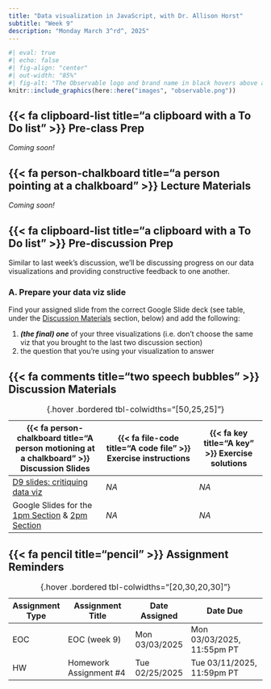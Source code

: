 ```yaml
---
title: "Data visualization in JavaScript, with Dr. Allison Horst"
subtitle: "Week 9"
description: "Monday March 3^rd^, 2025"
---
```


```r
#| eval: true 
#| echo: false
#| fig-align: "center"
#| out-width: "85%" 
#| fig-alt: "The Observable logo and brand name in black hovers above a series of yellow, red, and blue data points that appear to be timeseries data."
knitr::include_graphics(here::here("images", "observable.png"))
```

## {{< fa clipboard-list title="a clipboard with a To Do list" >}} Pre-class Prep {#pre-class-prep}

*Coming soon!*

<!-- There's no *required* prep for this week's lecture. You will be able to make temporary edits to Allison's [Observable Notebook](https://observablehq.com/documentation/notebooks/) while in [Tinker mode](https://observablehq.com/documentation/collaboration/tinker-mode). If you'd like to save your changes, you may *optionally* [create a free starter account](https://observablehq.com/documentation/accounts-workspaces/accounts) (I chose to sign up using my GitHub credentials, but multiple options are provided), then [fork](https://observablehq.com/documentation/notebooks/forking) the [notebook](https://observablehq.com/@observablehq/eds-240-javascript-data-viz-follow).  -->

## {{< fa person-chalkboard title="a person pointing at a chalkboard" >}} Lecture Materials {#lecture-materials}

*Coming soon!*

<!-- ### What is Observable JS? -->

<!-- From the Quarto documentation: -->

<!-- >"[Observable JS](https://observablehq.com/@observablehq/observable-javascript) is a set of enhancements to vanilla^1^ JavaScript created by [Mike Bostock](https://en.wikipedia.org/wiki/Mike_Bostock) (also the author of [D3](https://d3js.org/)). Observable JS is distinguished by its [reactive runtime](https://github.com/observablehq/runtime), which is especially well suited for interactive data exploration and analysis." -->

<!-- [*^1^**vanilla** JavaScript is JavaScript code that is written without the aid of any external libraries or frameworks (comparable to using only base R without additional packages, e.g. like those in the `{tidyverse}`)*]{.body-text-s} -->

<!-- ### Observable Notebook(s) -->

<!-- - [EDS 240: Data visualization in JavaScript (Follow-along version)](https://observablehq.com/@observablehq/eds-240-javascript-data-viz-follow) (you'll want to Tinker with or fork this version if you want to follow along with Allison's instruction) -->
<!-- - [EDS 240: Data visualization in JavaScript (Key)](https://observablehq.com/@observablehq/eds-240-javascript-data-viz) (this version includes *all* the code Allison will cover, in case you need to refer to in during class or return to it afterwards) -->

<!-- ### Additional resources -->

<!-- - [Add JavaScript to your dataviz toolkit with Observable Plot: Learner Version](https://observablehq.com/@observablehq/r-ladies-observable-plot-feb-2023-learner-version), by Allison Horst & Ananya Roy -- materials from R-Ladies Santa Barbara meetup (2023-05-24) -->
<!-- - [Intro to Observable Plot: Exploring Taylor Swift Songs with Observable Plot](https://github.com/tashapiro/intro-observable?tab=readme-ov-file), by Tanya Shapiro -- materials from R-Ladies Philly workshop (2023-11-09) -->

## {{< fa clipboard-list title="a clipboard with a To Do list" >}} Pre-discussion Prep {#pre-discussion-prep} 
Similar to last week's discussion, we'll be discussing progress on our data visualizations and providing constructive feedback to one another.  

### A. Prepare your data viz slide 

Find your assigned slide from the correct Google Slide deck (see table, under the [Discussion Materials](week9.qmd#discussion-materials) section, below) and add the following:

1. ***(the final) one*** of your three visualizations (i.e. don't choose the same viz that you brought to the last two discussion section)
2. the question that you're using your visualization to answer

## {{< fa comments title="two speech bubbles" >}} Discussion Materials {#discussion-materials}

| {{< fa person-chalkboard title="A person motioning at a chalkboard" >}} Discussion Slides | {{< fa file-code title="A code file" >}} Exercise instructions | {{< fa key title="A key" >}} Exercise solutions |
|-------------------|-------------------|--------------|
| [D9 slides: critiquing data viz](discussion/week9/week9-slides.qmd){target="_blank"} | *NA* | *NA* |
| Google Slides for the [1pm Section](https://docs.google.com/presentation/d/1OSxYGx0dAsRjPEjsBseRuzkTOys-vAIA1W7wfdXIV68/edit?usp=sharing){target="_blank"} & [2pm Section](https://docs.google.com/presentation/d/1w3D_DKiVR-nMtmIseYp5SCJvnv40YHa5jb_sBJnZDME/edit?usp=sharing){target="_blank"} | *NA* | *NA* |
: {.hover .bordered tbl-colwidths="[50,25,25]"} 

## {{< fa pencil title="pencil" >}} Assignment Reminders {#assignment-reminders}

| Assignment Type | Assignment Title       | Date Assigned  | Date Due                   |
|-----------------|------------------------|----------------|----------------------------|
| EOC             | EOC (week 9)           | Mon 03/03/2025 | Mon 03/03/2025, 11:55pm PT |
| HW              | Homework Assignment #4 | Tue 02/25/2025 | Tue 03/11/2025, 11:59pm PT |
: {.hover .bordered tbl-colwidths="[20,30,20,30]"}

<!-- | Assignment Type | Assignment Title                                    | Date Assigned  | Date Due                  | -->
<!-- |-----------------|-----------------------------------------------------|----------------|----------------------------| -->
<!-- | EOC             | [EOC (week 9)](https://forms.gle/inz5JgcfDzWTCPqw6) | Mon 03/03/2025 | Mon 03/03/2025, 11:55pm PT | -->
<!-- | HW              | [Homework Assignment #4](assignments/HW4.qmd)       | Mon 02/24/2025 | Tue 03/11/2025, 11:59pm PT | -->
<!-- : {.hover .bordered tbl-colwidths="[20,30,20,30]"} -->


